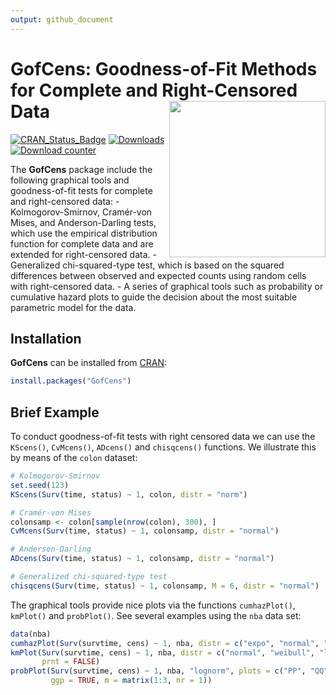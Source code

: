 ```yaml
---
output: github_document
---
```


# GofCens: Goodness-of-Fit Methods for Complete and Right-Censored Data <img src="man/figures/GofCens_logo2.png" align="right" alt="" width="250" />


<!-- badges: start -->
[![CRAN_Status_Badge](https://www.r-pkg.org/badges/version-last-release/GofCens)](https://cran.r-project.org/package=GofCens)
[![Downloads](https://cranlogs.r-pkg.org/badges/grand-total/GofCens)](https://cran.r-project.org/package=GofCens)
[![Download counter](https://cranlogs.r-pkg.org/badges/GofCens)](https://cran.r-project.org/package=GofCens)
<!-- badges: end -->

The **GofCens** package include the following graphical tools and goodness-of-fit tests for complete and right-censored data: 
- Kolmogorov-Smirnov, Cramér-von Mises, and Anderson-Darling tests, which use the empirical distribution function for complete data and are extended for right-censored data.
- Generalized chi-squared-type test, which is based on the squared differences between observed and expected counts using random cells with right-censored data.
- A series of graphical tools such as probability or cumulative hazard plots to guide the decision about the most suitable parametric model for the data.

## Installation
**GofCens** can be installed from [CRAN](https://cran.r-project.org/):
```r
install.packages("GofCens")
```

## Brief Example
To conduct goodness-of-fit tests with right censored data we can use the `KScens()`, `CvMcens()`, `ADcens()` and `chisqcens()` functions. We illustrate this by means of the `colon` dataset:
```r
# Kolmogorov-Smirnov
set.seed(123)
KScens(Surv(time, status) ~ 1, colon, distr = "norm")

# Cramér-von Mises
colonsamp <- colon[sample(nrow(colon), 300), ]
CvMcens(Surv(time, status) ~ 1, colonsamp, distr = "normal")

# Anderson-Darling
ADcens(Surv(time, status) ~ 1, colonsamp, distr = "normal")

# Generalized chi-squared-type test
chisqcens(Surv(time, status) ~ 1, colonsamp, M = 6, distr = "normal")
```
The graphical tools provide nice plots via the functions `cumhazPlot()`, `kmPlot()` and `probPlot()`. See several examples using the `nba` data set:
```r
data(nba)
cumhazPlot(Surv(survtime, cens) ~ 1, nba, distr = c("expo", "normal", "gumbel"))
kmPlot(Surv(survtime, cens) ~ 1, nba, distr = c("normal", "weibull", "lognormal"),
       prnt = FALSE)
probPlot(Surv(survtime, cens) ~ 1, nba, "lognorm", plots = c("PP", "QQ", "SP"),
         ggp = TRUE, m = matrix(1:3, nr = 1))
``` 
